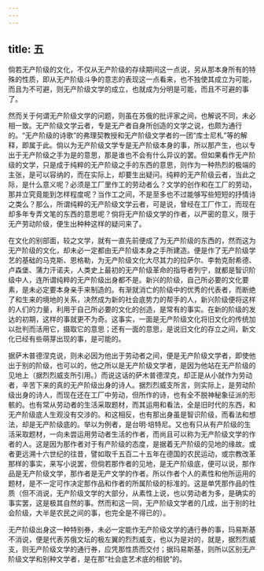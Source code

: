 ```yaml
---
---
---
```

title: 五
---



倘若无产阶级的文化，不仅从无产阶级的存续期间这一点说，另从那本身所有的特殊的性质，即从无产阶级斗争的意志的表现这一点看来，也不独使其成立为可能，而且为不可避，则无产阶级文学的成立，也就成为分明是可能，而且不可避的事了。

然而关于何谓无产阶级文学的问题，则虽在苏俄的批评家之间，也解说不同，未必相一致。无产阶级文学云者，专是无产者自身所创造的文学之说，也颇为通行的。“无产阶级的诗歌”的弗理契教授和无产阶级文学者的一团“库士尼札”等的解释，即属于此。倘以为无产阶级文学专是无产阶级本身的事，所以那产生，也以专出于无产阶级之手为是的意思，那是谁也不会有什么异议的罢。但如果看作无产阶级的文学，只是成于纯粹的无产阶级之手的东西的意思，则作为一种热烈的极端的主张，是可以容纳的，而在实际上，却要生出疑问。纯粹的无产阶级云者，当此之际，是什么意义呢？必须是工厂里作工的劳动者么？文学的创作和在工厂的劳动，那并立究竟能到怎样程度呢？当作工之间，不是至多也不过能够写些短短的抒情诗之类么？那么，所谓纯粹的无产阶级文学云者，可是说，曾经在工厂作工，而现在却多年专弄文笔的东西的意思呢？倘将无产阶级文学的作者，以严密的意义，限于无产劳动阶级，便生出种种这样的疑问来了。

在文化的别部面，较之文学，就有一直先前便成了为无产阶级的东西的，然而这为无产阶级的文化，却未必一定都由无产阶级本身之手所建造。便是作了无产阶级学艺的基础的马克斯、恩格勒，为无产阶级文化大尽其力的拉萨尔、李勃克耐希德、卢森堡、蒲力汗诺夫，人类史上最初的无产阶级革命的指导者列宁，就都是智识阶级中人，连所谓纯粹的无产阶级出身都不是。新兴的阶级，自己所必要的文化要素，是未必定要本身亲手来制造的。有渐就消亡的阶级中的优秀的代表者，而断绝了和生来的境地的关系，决然成为新的社会底势力的帮手的人，新兴阶级便将这样的人们的力量，利用于自己所必要的文化的创造，是常有的事实。在新的阶级的发达的初期，这样的事就更不为奇。这事实，一面是无产阶级文化将旧文化的传统加以批判而活用它，摄取它的意思；还有一面的意思，是说旧文化的存立之间，新文化已经有些萌芽出现的事，是可能的。

据萨木普德涅克说，则未必因为他出于劳动者之间，便是无产阶级文学者，即使他出于别的阶级，也可以的，他之所以是无产阶级文学者，是因为他站在无产阶级的见地上（据烈烈威支所引用。）而说这话的萨木普德涅克，却正是从小就作为劳动者，辛苦下来的真的无产阶级出身的诗人。据烈烈威支所言，则实际上，是劳动阶级出身的诗人，而现在还在工厂中劳动，但所作的诗，也有全不脱神秘象征派的形骸的。也有常从劳动者的生活采取题材，而其运用和看法，全是旧时代的东西，和无产阶级底人生观没有交涉的。和这相反，也有那出身虽是智识阶级，而看法和想法，却是无产阶级底的。举以为例者，是台明·培特尼。又也有只从有产阶级的生活采取题材，一向未尝运用劳动者生活的作者，而尚且可以称为无产阶级文学的作者的人。这是因为那作者对于有产阶级的态度，是据着无产阶级的见地的缘故。或者更远溯十六世纪的往昔，譬如取千五百二十五年在德国的农民运动，或宗教改革那样的事实，来写小说罢，但倘若那作者的见地，是无产阶级底，便可以说，那作品是无产阶级文学，那作者是无产文学的作者。所以作者个人的素性和他所运用的题材，是不一定可作决定那作品和作者的所属阶级的标准的。这是单凭那作品的性质（但不消说，无产阶级文学的大部分，从素性上说，也以劳动者为多，是确实的事实罢，这是极其自然的事。然而和这一同，无产阶级文学者的几成，出于别的社会阶级，大半是农民之间的事，也完全是不得已的）。

无产阶级出身这一种特别券，未必一定能作无产阶级文学的通行券的事，玛易斯基不消说，便是代表苏俄文坛的极左翼的烈烈威支，也以为是对的，就是，据烈烈威支，则无产阶级文学的通行券，应凭那性质而交付；据玛易斯基，则所以区别无产阶级文学和别种文学者，是在那“社会底艺术底的相貌”的。